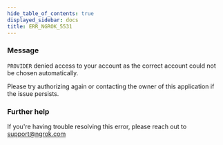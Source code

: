 ```yaml
---
hide_table_of_contents: true
displayed_sidebar: docs
title: ERR_NGROK_5531
---
```


### Message

`PROVIDER` denied access to your account as the correct account could not be chosen automatically.

Please try authorizing again or contacting the owner of this application if the issue persists.

<ErrorDetails />

### Further help

If you're having trouble resolving this error, please reach out to [support@ngrok.com](mailto:support@ngrok.com?subject=Help%20with%20ERR_NGROK_5531)
